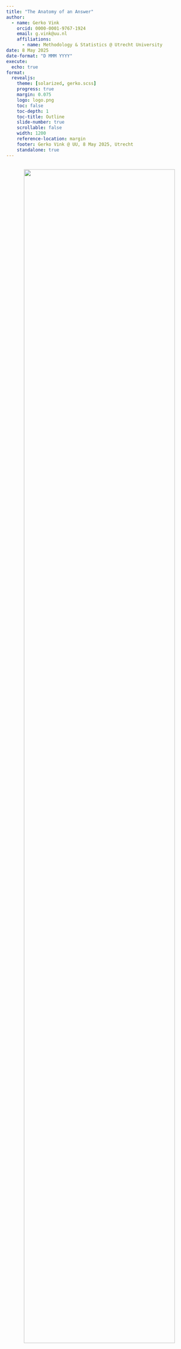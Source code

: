 ```yaml
---
title: "The Anatomy of an Answer"
author: 
  - name: Gerko Vink
    orcid: 0000-0001-9767-1924
    email: g.vink@uu.nl
    affiliations:
      - name: Methodology & Statistics @ Utrecht University
date: 8 May 2025
date-format: "D MMM YYYY"
execute: 
  echo: true
format: 
  revealjs:
    theme: [solarized, gerko.scss]
    progress: true
    margin: 0.075
    logo: logo.png 
    toc: false
    toc-depth: 1
    toc-title: Outline
    slide-number: true
    scrollable: false
    width: 1200
    reference-location: margin
    footer: Gerko Vink @ UU, 8 May 2025, Utrecht
    standalone: true
---
```


## 
<center>
![](img/wtf.png){width=90%}
</center>

## Disclaimer

I owe a debt of gratitude to many people as the thoughts and code in these slides are the process of years-long development cycles and discussions with my team, friends, colleagues and peers. When someone has contributed to the content of the slides, I have credited their authorship.

Scientific references are in the footer. Opinions and figures are my own, AI-generated or directly linked.

::: callout-tip
# Materials
- source: [github.com/gerkovink/challenge](https://github.com/gerkovink/challenge)
:::


## Terms I may use

- TDGM: True data generating model
- DGP: Data generating process, closely related to the TDGM, but with all the wacky additional uncertainty
- Truth: The comparative truth that we are interested in
- Bias: The distance to the comparative truth
- Variance: When not everything is the same
- Estimate: Something that we calculate or guess 
- Estimand: The thing we aim to estimate and guess
- Population: That larger entity without sampling variance
- Sample: The smaller thing with sampling variance
- Incomplete: There exists a more complete version, but we don't have it
- Observed: What we have
- Unobserved: What we would also like to have

## At the start

Let's start with the core:

::: {.callout-note appearance="simple"}
# Statistical inference
Statistical inference is the process of drawing conclusions from **truths**
:::

Truths are boring, but they are convenient. 

- however, for most problems truths require a lot of calculations, tallying or a complete census. 
- therefore, a proxy of the truth is in most cases sufficient 
- An example for such a proxy is a **sample**
- Samples are widely used and have been for a long time<footnote>See [Jelke Bethlehem's CBS discussion paper](https://www.google.com/url?sa=t&rct=j&q=&esrc=s&source=web&cd=&ved=2ahUKEwjkyPTCs4L3AhUCuKQKHUpmBvIQFnoECAMQAw&url=https%3A%2F%2Fwww.cbs.nl%2F-%2Fmedia%2Fimported%2Fdocuments%2F2009%2F07%2F2009-15-x10-pub.pdf&usg=AOvVaw3BpUW2s_k0MB5yH1o-QGf2) for an overview of the history of sampling within survey statistics</footnote>


::: footer 
$^1$ See [Jelke Bethlehem's CBS discussion paper](https://www.google.com/url?sa=t&rct=j&q=&esrc=s&source=web&cd=&ved=2ahUKEwjkyPTCs4L3AhUCuKQKHUpmBvIQFnoECAMQAw&url=https%3A%2F%2Fwww.cbs.nl%2F-%2Fmedia%2Fimported%2Fdocuments%2F2009%2F07%2F2009-15-x10-pub.pdf&usg=AOvVaw3BpUW2s_k0MB5yH1o-QGf2) for an overview of the history of survey sampling
:::


## Do we need data?
Without any data we can still come up with a statistically valid answer. 

 - The answer will not be very *informative*. 
 - In order for our answer to be more informative, we need more **information**

Some sources of information can already tremendously guide the precision of our answer. 

::: {.callout-tip}
# In Short
Information bridges the answer to the truth. Too little information may lead you to a *false truth*. 
:::

## Being wrong about the truth
::::{.columns}
:::{.column width="40%"}
![](img/2. missingness_problem.png){width=90%}
:::

:::{.column width="60%"}
- The population is the truth
- The sample comes from the population, but is generally smaller in size
- This means that not all cases from the population can be in our sample
- If not all information from the population is in the sample, then our sample may be *wrong*

::: {.callout-note}
# Good questions to ask yourself
1. Why is it important that our sample is not wrong?<br>
2. How do we know that our sample is not wrong?
:::
:::
::::

## Solving the missingness problem
::::{.columns}
:::{.column width="40%"}
![](img/3. random_sampling.png){width=90%}
:::

:::{.column width="60%"}
- There are many flavours of sampling
- If we give every unit in the population the same probability to be sampled, we do **random sampling**
- The convenience with random sampling is that the missingness problem can be ignored
- The missingness problem would in this case be: **not every unit in the population has been observed in the sample**

::: {.callout-warning}
# Hmmm...
Would that mean that if we simply observe every potential unit, we would be unbiased about the truth?
:::

:::
::::

## Sidestep
::::{.columns}
:::{.column width="50%"}
![](img/4. sidestep1.png){width=90%}
:::

:::{.column width="50%"}
- The problem is a bit larger
- We have three entities at play, here:

  1. The truth we're interested in
  2. The proxy that we have (e.g. sample)
  3. The model that we're running
  
- The more features we use, the more we capture about the outcome for the cases in the data
- The more cases we have, the more we approach the true information
<br><br><br>
All these things are related to uncertainty. Our model can still yield biased results when fitted to $\infty$ features. Our inference can still be wrong when obtained on $\infty$ cases. 
:::
::::

## Sidestep
::::{.columns}
:::{.column width="50%"}
![](img/5. sidestep2.png){width=90%}
:::

:::{.column width="50%"}
- The problem is a bit larger
- We have three entities at play, here:

  1. The truth we're interested in
  2. The proxy that we have (e.g. sample)
  3. The model that we're running
  
- The more features we use, the more we capture about the outcome for the cases in the data
- The more cases we have, the more we approach the true information
<br><br><br>

**Core assumption: all observations are bonafide**
:::
::::

## Uncertainty simplified
::::{.columns}
:::{.column width="70%"}
![](img/6. Sample_uncertainty.png){width=90%}
:::

:::{.column width="30%"}
When we do not have all information ...

1. We need to accept that we are probably wrong
2. We just have to quantify how wrong we are

<br>
In some cases we estimate that we are only a bit wrong. In other cases we estimate that we could be very wrong. This is the purpose of testing. 
<br><br>
The uncertainty measures about our estimates can be used to create intervals
:::
::::

## Confidence in the answer
::::{.columns}
:::{.column width="60%"}
![](img/7. confidence_intervals.png){width="90%"}
:::

::: {.column width="40%"}
An intuitive approach to evaluating an answer is confidence. In statistics, we often use confidence intervals. Discussing confidence can be hugely informative!

If we sample 100 samples from a population, then a *95% CI* will cover the **true** population value [at least 95 out of 100 times]{style="text-decoration: underline;"}. 

- If the coverage <95: bad estimation process with risk of errors and invalid inference
- If the coverage >95: inefficient estimation process, but correct conclusions and valid inference. Lower statistical power. 
:::
::::

::: footer 
Neyman, J. (1934). On the Two Different Aspects of the Representative Method: The Method of Stratified Sampling and the Method of Purposive Selection. <br> Journal of the Royal Statistical Society Series A: Statistics in Society, 97(4), 558-606.
:::

## How do we know that our sample is not....
::::{.columns}
:::{.column width="60%"}
![](img/15. replication.png){width="90%"}
:::

::: {.column width="40%"}
We can replicate our sample. 

- A replication would be a new sample from the same population or true data generating model obtained by the same data generating process.
- If we would sample 100 times, we would get 100 different samples
- If we would estimate 100 times, we would get 100 different estimates with 100 different confidence intervals (e.g. 95% CI)
- Out of these 100 different intervals, we would expect a nominal coverage. For a 95% CI we'd expect 95 of them to cover the true population value. 
:::
::::

## This is a lot of work...
::::{.columns}
:::{.column width="60%"}
![](img/16. validation.png){width="80%"}
:::

::: {.column width="40%"}
Full sampling validation of a model's inferences is a lot of work. 

- it is the most robust way of obtaining inferential validity
- it is not always necessary

Under some general assumptions, we can use the same data to validate our model's inferences and predictions.

- these assumptions can be met in practice 
- but as soon as assumptions are made, we open the door to errors when these assumptions do not hold

:::
::::

## Assumptions
Take the following definition:

<center> **a thing that is accepted as true or as certain to happen, without proof.** </center>

Assumptions are a statisticians faith. It is often impossible to prove that they hold in practice, but we choose to believe that they do.

::: {.callout-tip}
# Sensitivity analyses
I often use computational evaluation techniques to quantify the scope of the impact of assumptions made. For example, we can test the effect of violating assumptions on our results. We then verify if the inferences are sensitive to violations of the assumptions. We can even verify the extend of when assumptions start becoming influential to our inferences.
:::

## The holy trinity
Whenever I evaluate something, I tend to look at three things:

- bias (how far from the truth)
- uncertainty/variance (how wide is my interval)
- coverage (how often do I cover the truth with my interval)

<br>
As a function of model complexity in specific modeling efforts, these components play a role in the bias/variance tradeoff

<center>
![](https://upload.wikimedia.org/wikipedia/commons/thumb/9/9f/Bias_and_variance_contributing_to_total_error.svg/2560px-Bias_and_variance_contributing_to_total_error.svg.png){width=40%}
</center>

## On the individual level
::::{.columns}
:::{.column width="60%"}
![](img/8. prediction_intervals.png){width="90%"}
:::

::: {.column width="40%"}
Individual intervals can also be hugely informative!

Individual intervals are generally wider than confidence intervals

- This is because it covers inherent uncertainty in the data point on top of sampling uncertainty 

::: {.callout-warning}
# Be careful
Narrower intervals mean less uncertainty. 

It does not mean that the answer is correct!
:::

:::
::::

## Case: Spaceshuttle Challenger
36 years ago, on 28 January 1986, 73 seconds into its flight and at an altitude of 9 miles, the space shuttle Challenger experienced an enormous fireball caused by one of its two booster rockets and broke up. The crew compartment continued its trajectory, reaching an altitude of 12 miles, before falling into the Atlantic. All seven crew members, consisting of five astronauts and two payload specialists, were killed.

::::{.columns}
:::{.column width="40%"}
![](img/chal.jpg){width=90%}
:::
:::{.column width="60%"}
```r
library(tidyverse)
library(ggplot2)
library(alr4)
set.seed(123)
Challeng %>% 
  filter(fail > 0) %>% 
  ggplot(aes(temp, fail)) +
  geom_point() +
  #geom_(height = .1, width = .01) + 
  geom_smooth(method = "lm", se = FALSE) +
  ylim(0, 5) + xlim(52, 76) + 
  ylab("Number of distressed O−rings at each launch") +
  xlab("Temperature in degrees Fahrenheit") + 
  theme_classic()
```
:::
::::

## Nothing happened, so we ignored it

::::{.columns}
:::{.column width="50%"}
```r
set.seed(123)
Challeng %>% 
  ggplot(aes(temp, fail)) +
  geom_point() + 
  geom_smooth(method = "lm", se = FALSE) +
  ylim(0, 5) + xlim(52, 76) + 
  ylab("Number of distressed O−rings at each launch") +
  xlab("Temperature in degrees Fahrenheit") + 
  theme_classic()
```
:::
:::{.column width="50%"}
In the decision to proceed with the launch, there was a presence of dark data. And no-one noticed!

Dark data
: Information that is not available but necessary to arrive at the correct answer.

This missing information has the potential to mislead people. The notion that we can be misled is essential because it also implies that artificial intelligence can be misled!

::: {.callout-warning appearance="simple"}
If you don’t have all the information, there is always the possibility of drawing an incorrect conclusion or making a wrong decision.
:::

:::
::::




## In Practice
::::{.columns}
:::{.column width="30%"}
![](img/9.missingness.png){width=60%}
:::

::: {.column width="70%"}

We now have a new problem:

- we do not have the whole truth; but merely a sample of the truth
- we do not even have the whole sample, but merely a sample of the sample of the truth. 


::: {.callout-tip appearance="simple"}
What would be a simple solution to allowing for valid inferences on the incomplete sample? Would that solution work in practice?
:::


:::
::::

## How to fix the missingness problem
::::{.columns}
:::{.column width="50%"}
![](img/11. missingness_solved.png){width=80%}
:::

::: {.column width="50%"}
There are two sources of uncertainty that we need to cover when analyzing incomplete data:

1. **Uncertainty about the data values we don't have**:<br>when we don't know what the true observed value should be, we must create a distribution of values with proper variance (uncertainty).
2. **Uncertainty about the process that generated the values we do have**:<br>nothing can guarantee that our sample is the one true sample. So it is reasonable to assume that the parameters obtained on our sample are biased. 

A straightforward and intuitive solution for analyzing incomplete data in such scenarios is *multiple imputation* (Rubin, 1987).
:::
::::

::: footer 
Rubin, D. B. (1987). Multiple imputation for nonresponse in surveys. John Wiley & Sons.
:::

## Now how do we know we did well?
::: callout-important
# I'm really sorry!
In practice we don't know if we did well, because we often lack the necessary comparative truths. 
:::

For example:

1. Predict a future response, but we only have the past
2. Analyzing incomplete data without a reference about the truth
3. Estimate the effect between two things that can never occur together
4. Detecting fraudulent transactions with only access to the own transaction history
5. Appealing to a new customer base with only data about existing customers
6. Mixing bonafide observations with bonafide non-observations

# Case 1: How to evaluate without a truth?

## Scenario 
Let's assume that we have an incomplete data set and that we can impute (fill in) the incomplete values under multiple candidate models

**Challenge**<br>
Imputing this data set under one model may yield different results than imputing this data set under another model. Identify the best model!

**Problem**<br>
We have no idea about validity of either model's results: we would need either the true observed values or the estimand before we can judge the performance and validity of the imputation model.

::: callout-important
# Not all is lost
We do have a constant in our problem: **the observed values**
:::

## Solution - overimpute the observed values
::::{.columns}
:::{.column width="50%"}
![](img/12. PPC_quadratic.png){width=80%}
:::
:::{.column width="50%"}
![](img/13. PPC_linear.png){width=80%}
:::


::::

::: footer
Cai, M., van Buuren, S., & Vink, G. (2022). Graphical and numerical diagnostic tools to assess multiple imputation models by posterior predictive checking. 
:::

# Case 2: When you suspect your model is wrong

## Scenario

- 1236 citizens of Leiden who were 85 years or older on December 1, 1986 (Lagaay, Van der Meij, and Hijmans 1992). 
- Visited by a physician between January 1987 and May 1989. 
- A full medical history, information on current use of drugs, a venous blood sample, and other health-related data were obtained. 
- BP was routinely measured during the visit. 
  - Apart from some individuals who were bedridden, BP was measured while seated. 
  - An Hg manometer was used and BP was rounded to the nearest 5 mmHg. 
- The mortality status of each individual on March 1, 1994 was retrieved from administrative sources.

::: footer
Lagaay, A. M., J. C. Van der Meij, and W. Hijmans. 1992. “Validation of Medical History Taking as Part of a Population Based Survey in Subjects Aged 85 and over.” British Medical Journal 304 (6834): 1091–2.
:::


## Problem
- BP was measured less frequently for very old persons and for persons with health problems. 
- BP was measured more often if the BP was too high, for example if the respondent indicated a previous diagnosis of hypertension, or if the respondent used any medication against hypertension. 
- The missing data rate of BP also varied during the period of data collection. 
  - The rate gradually increases during the first seven months of the sampling period from 5 to 40 percent of the cases, and then suddenly drops to a fairly constant level of 10–15 percent. 
  - A complicating factor here is that the sequence in which the respondents were interviewed was not random. 
  - High-risk groups, that is, elderly in hospitals and nursing homes and those over 95, were visited first.

## Survival rate
![](img/leiden_km.png)

::: footer
Van Buuren, S. (2018). Flexible imputation of missing data. CRC press. Chapter 9.2
:::

## Missingness
![](img/leiden_tab.png){width=50%}

::: footer
Van Buuren, S. (2018). Flexible imputation of missing data. CRC press. Chapter 9.2
:::

## Sensitivity analysis
![](img/leiden-delta.png){width="70%"}

::: footer
Van Buuren, S. (2018). Flexible imputation of missing data. CRC press. Chapter 9.2
:::

# Case 3: When you know you're wrong

## Scenario

In a survey about research integrity and fraud we surveyed behaviours and practices in the following format. 

<center>
![](img/14. not_applicable.png){width=60%}
</center>
<br>
Many behaviours were surveyed over multiple groups of people. Some findings:

- In most groups similar behavioural prevalence was observed. 
- When looking at subgroups, prevalences differ between subgroups.
- Not applicables were much more prevalent in one group than in other groups
- There are too few cases and too many patterns with `Not Applicable`'s over features to allow for a pattern-wise analysis (stratified analysis).
- There are too many `Not Applicables` to allow for *listwise deletion*.

## Some background
We know: 

1. `Not Applicable` is not randomly distributed over the data. Removing them is therefore not valid!
2. `Not Applicable` are bonafide missing values: there should be no observations.

::: callout-important
# There's no such thing as a free lunch

Every imputation will bias the results. For some we know the direction of the bias, for some we have no idea. We do not have access to the truth.
:::

### What would you do?

## Our solution
We chose to impute the data as `1 (never)`. There are a couple of reasons why we think that this is the best defendable scenario.

1. `Never` has a semantic similarity to a behaviour not being applicable. However,  `Never` implies intentionality; `Not Applicable` does not.
2. We know the effect the imputation has on the inference: Filling in `Never` will underestimate intentional behaviours. 

In this case the choice was made to make a **deliberate error**. The estimates obtained would serve as an underestimation of *true behaviour* and can be considered a lower bound estimation. 

## To conclude

<center>
<iframe width="790" height="475" src="https://www.youtube.com/embed/GiPe1OiKQuk?si=JRskAvV-ObldIOfO" title="YouTube video player" frameborder="0" allow="accelerometer; autoplay; clipboard-write; encrypted-media; gyroscope; picture-in-picture; web-share" allowfullscreen></iframe>
</center>

